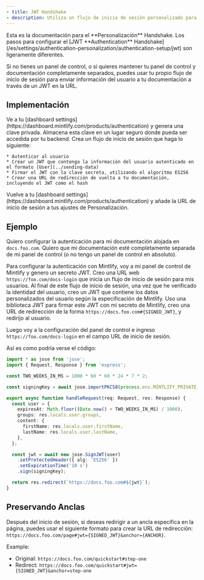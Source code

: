 ```yaml
---
- title: JWT Handshake
- description: Utiliza un flujo de inicio de sesión personalizado para autenticar usuarios
---
```


<Info>
  Esta es la documentación para el **Personalización** Handshake. Los pasos para configurar el [JWT **Authentication** Handshake](/es/settings/authentication-personalization/authentication-setup/jwt) son ligeramente diferentes.
</Info>

Si no tienes un panel de control, o si quieres mantener tu panel de control y documentación completamente separados, puedes usar tu propio flujo de inicio de sesión para enviar información del usuario a tu documentación a través de un JWT en la URL.

## Implementación

<Steps>
  <Step title="Generar una clave privada">
    Ve a tu [dashboard settings](https://dashboard.mintlify.com/products/authentication) y genera una clave privada. Almacena esta clave en un lugar seguro donde pueda ser accedida por tu backend.
  </Step>

  <Step title="Crear un flujo de inicio de sesión">
    Crea un flujo de inicio de sesión que haga lo siguiente:

    * Autenticar al usuario
    * Crear un JWT que contenga la información del usuario autenticado en el formato [User](../sending-data)
    * Firmar el JWT con la clave secreta, utilizando el algoritmo ES256
    * Crear una URL de redirección de vuelta a tu documentación, incluyendo el JWT como el hash
  </Step>

  <Step title="Configurar tus ajustes de Personalización">
    Vuelve a tu [dashboard settings](https://dashboard.mintlify.com/products/authentication) y añade la URL de inicio de sesión a tus ajustes de Personalización.
  </Step>
</Steps>

## Ejemplo

Quiero configurar la autenticación para mi documentación alojada en `docs.foo.com`. Quiero que mi documentación
esté completamente separada de mi panel de control (o no tengo un panel de control en absoluto).

Para configurar la autenticación con Mintlify, voy a mi panel de control de Mintlify y genero un
secreto JWT. Creo una URL web `https://foo.com/docs-login` que inicia un flujo de inicio de sesión
para mis usuarios. Al final de este flujo de inicio de sesión, una vez que he verificado la identidad del usuario,
creo un JWT que contiene los datos personalizados del usuario según la especificación de Mintlify.
Uso una biblioteca JWT para firmar este JWT con mi secreto de Mintlify, creo una URL de redirección de la
forma `https://docs.foo.com#{SIGNED_JWT}`, y redirijo al usuario.

Luego voy a la configuración del panel de control e ingreso `https://foo.com/docs-login` en el
campo URL de inicio de sesión.

Así es como podría verse el código:

```ts
import * as jose from 'jose';
import { Request, Response } from 'express';

const TWO_WEEKS_IN_MS = 1000 * 60 * 60 * 24 * 7 * 2;

const signingKey = await jose.importPKCS8(process.env.MINTLIFY_PRIVATE_KEY, 'ES256');

export async function handleRequest(req: Request, res: Response) {
  const user = {
    expiresAt: Math.floor((Date.now() + TWO_WEEKS_IN_MS) / 1000),
    groups: res.locals.user.groups,
    content: {
      firstName: res.locals.user.firstName,
      lastName: res.locals.user.lastName,
    },
  };

  const jwt = await new jose.SignJWT(user)
    .setProtectedHeader({ alg: 'ES256' })
    .setExpirationTime('10 s')
    .sign(signingKey);

  return res.redirect(`https://docs.foo.com#${jwt}`);
}

```

## Preservando Anclas

Después del inicio de sesión, si deseas redirigir a un ancla específica en la página, puedes usar el siguiente formato para crear la URL de redirección: `https://docs.foo.com/page#jwt={SIGNED_JWT}&anchor={ANCHOR}`.

Example:

* Original: `https://docs.foo.com/quickstart#step-one`
* Redirect: `https://docs.foo.com/quickstart#jwt={SIGNED_JWT}&anchor=step-one`
